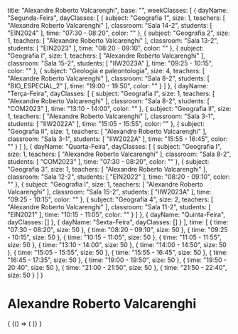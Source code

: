   title: "Alexandre Roberto Valcarenghi",
  base: "",
  weekClasses: [
    {
      dayName: "Segunda-Feira",
      dayClasses: [
        {
          subject: "Geografia 1",
          size: 1,
          teachers: [
            "Alexandre Roberto Valcarenghi"
          ],
          classroom: "Sala 14-2",
          students: [
            "EIN2024"
          ],
          time: "07:30 - 08:20",
          color: ""
        },
        {
          subject: "Geografia 2",
          size: 1,
          teachers: [
            "Alexandre Roberto Valcarenghi"
          ],
          classroom: "Sala 13-2",
          students: [
            "EIN2023"
          ],
          time: "08:20 - 09:10",
          color: ""
        },
        {
          subject: "Geografia I",
          size: 1,
          teachers: [
            "Alexandre Roberto Valcarenghi"
          ],
          classroom: "Sala 15-2",
          students: [
            "IIW2023A"
          ],
          time: "09:25 - 10:15",
          color: ""
        },
        {
          subject: "Geologia e paleontologia",
          size: 4,
          teachers: [
            "Alexandre Roberto Valcarenghi"
          ],
          classroom: "Sala 8-2",
          students: [
            "BIO_ESPECIAL_2"
          ],
          time: "19:00 - 19:50",
          color: ""
        }
      ]
    },
    {
      dayName: "Terça-Feira",
      dayClasses: [
        {
          subject: "Geografia I",
          size: 1,
          teachers: [
            "Alexandre Roberto Valcarenghi"
          ],
          classroom: "Sala 8-2",
          students: [
            "COM2023"
          ],
          time: "13:10 - 14:00",
          color: ""
        },
        {
          subject: "Geografia II",
          size: 1,
          teachers: [
            "Alexandre Roberto Valcarenghi"
          ],
          classroom: "Sala 3-1",
          students: [
            "IIW2022A"
          ],
          time: "15:05 - 15:55",
          color: ""
        },
        {
          subject: "Geografia II",
          size: 1,
          teachers: [
            "Alexandre Roberto Valcarenghi"
          ],
          classroom: "Sala 3-1",
          students: [
            "IIW2022A"
          ],
          time: "15:55 - 16:45",
          color: ""
        }
      ]
    },
    {
      dayName: "Quarta-Feira",
      dayClasses: [
        {
          subject: "Geografia I",
          size: 1,
          teachers: [
            "Alexandre Roberto Valcarenghi"
          ],
          classroom: "Sala 8-2",
          students: [
            "COM2023"
          ],
          time: "07:30 - 08:20",
          color: ""
        },
        {
          subject: "Geografia 3",
          size: 1,
          teachers: [
            "Alexandre Roberto Valcarenghi"
          ],
          classroom: "Sala 12-2",
          students: [
            "EIN2022"
          ],
          time: "08:20 - 09:10",
          color: ""
        },
        {
          subject: "Geografia I",
          size: 1,
          teachers: [
            "Alexandre Roberto Valcarenghi"
          ],
          classroom: "Sala 15-2",
          students: [
            "IIW2023A"
          ],
          time: "09:25 - 10:15",
          color: ""
        },
        {
          subject: "Geografia 4",
          size: 2,
          teachers: [
            "Alexandre Roberto Valcarenghi"
          ],
          classroom: "Sala 11-2",
          students: [
            "EIN2021"
          ],
          time: "10:15 - 11:05",
          color: ""
        }
      ]
    },
    {
      dayName: "Quinta-Feira",
      dayClasses: []
    },
    {
      dayName: "Sexta-Feira",
      dayClasses: []
    }
  ],
  time: [
    {
      time: "07:30 - 08:20",
      size: 50
    },
    {
      time: "08:20 - 09:10",
      size: 50
    },
    {
      time: "09:25 - 10:15",
      size: 50
    },
    {
      time: "10:15 - 11:05",
      size: 50
    },
    {
      time: "11:05 - 11:55",
      size: 50
    },
    {
      time: "13:10 - 14:00",
      size: 50
    },
    {
      time: "14:00 - 14:50",
      size: 50
    },
    {
      time: "15:05 - 15:55",
      size: 50
    },
    {
      time: "15:55 - 16:45",
      size: 50
    },
    {
      time: "16:45 - 17:35",
      size: 50
    },
    {
      time: "19:00 - 19:50",
      size: 50
    },
    {
      time: "19:50 - 20:40",
      size: 50
    },
    {
      time: "21:00 - 21:50",
      size: 50
    },
    {
      time: "21:50 - 22:40",
      size: 50
    }
  ]
}

# Alexandre Roberto Valcarenghi

<div>
  {
    <BrowserOnly>
      {() => (
        <Grid
          title={data.title}
          weekClasses={data.weekClasses}
          time={data.time}
        />
      )}
    </BrowserOnly>
  }
</div>
